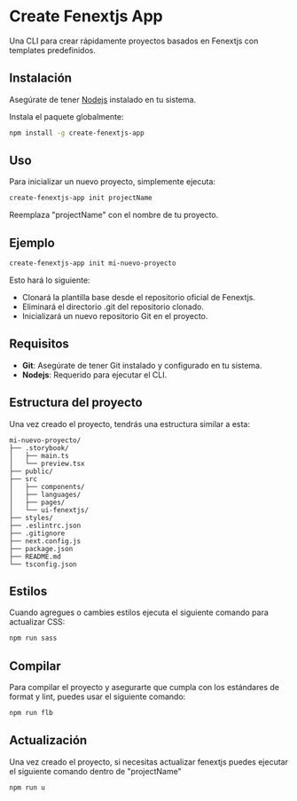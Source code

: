 # Create Fenextjs App

Una CLI para crear rápidamente proyectos basados en Fenextjs con templates predefinidos.

## Instalación

Asegúrate de tener [Nodejs](https://nodejs.org) instalado en tu sistema.

Instala el paquete globalmente:

```bash
npm install -g create-fenextjs-app
```

## Uso

Para inicializar un nuevo proyecto, simplemente ejecuta:

```bash
create-fenextjs-app init projectName
```

Reemplaza "projectName" con el nombre de tu proyecto.

## Ejemplo

```bash
create-fenextjs-app init mi-nuevo-proyecto
```

Esto hará lo siguiente:

- Clonará la plantilla base desde el repositorio oficial de Fenextjs.
- Eliminará el directorio .git del repositorio clonado.
- Inicializará un nuevo repositorio Git en el proyecto.

## Requisitos

- **Git**: Asegúrate de tener Git instalado y configurado en tu sistema.
- **Nodejs**: Requerido para ejecutar el CLI.

## Estructura del proyecto

Una vez creado el proyecto, tendrás una estructura similar a esta:

```
mi-nuevo-proyecto/
├── .storybook/
│   ├── main.ts
│   └── preview.tsx
├── public/
├── src
│   ├── components/
│   ├── languages/
│   ├── pages/
│   └── ui-fenextjs/
├── styles/
├── .eslintrc.json
├── .gitignore
├── next.config.js
├── package.json
├── README.md
└── tsconfig.json
```

## Estilos

Cuando agregues o cambies estilos ejecuta el siguiente comando para actualizar CSS:

```bash
npm run sass
```

## Compilar

Para compilar el proyecto y asegurarte que cumpla con los estándares de format y lint, puedes usar el siguiente comando:

```bash
npm run flb
```

## Actualización

Una vez creado el proyecto, si necesitas actualizar fenextjs puedes ejecutar el siguiente comando dentro de "projectName"

```bash
npm run u
```

